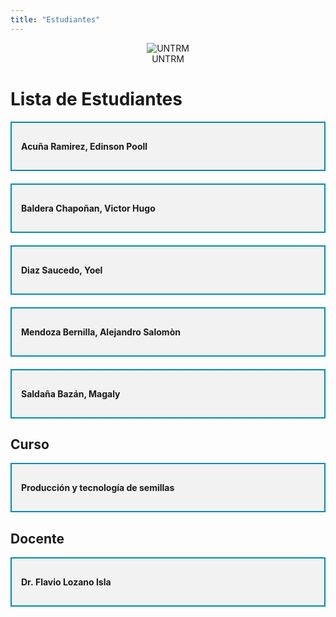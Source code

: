 ---
title: "Estudiantes"
---

::: {style="text-align: center;"}
![UNTRM](images/untrm.jpeg)
:::
# Lista de Estudiantes

::: {style="border: 2px solid #008CBA; padding: 15px; margin-bottom: 20px; background-color: #f2f2f2;"}
<strong>Acuña Ramirez, Edinson Pooll</strong>
:::

::: {style="border: 2px solid #008CBA; padding: 15px; margin-bottom: 20px; background-color: #f2f2f2;"}
<strong>Baldera Chapoñan, Victor Hugo</strong>
:::

::: {style="border: 2px solid #008CBA; padding: 15px; margin-bottom: 20px; background-color: #f2f2f2;"}
<strong>Diaz Saucedo, Yoel</strong>
:::

::: {style="border: 2px solid #008CBA; padding: 15px; margin-bottom: 20px; background-color: #f2f2f2;"}
<strong>Mendoza Bernilla, Alejandro Salomòn</strong>
:::

::: {style="border: 2px solid #008CBA; padding: 15px; margin-bottom: 20px; background-color: #f2f2f2;"}
<strong>Saldaña Bazán, Magaly</strong>
:::

## Curso

::: {style="border: 2px solid #008CBA; padding: 15px; margin-bottom: 20px; background-color: #f2f2f2;"}
<strong>Producción y tecnología de semillas</strong>
:::

## Docente

::: {style="border: 2px solid #008CBA; padding: 15px; margin-bottom: 20px; background-color: #f2f2f2;"}
<strong>Dr. Flavio Lozano Isla</strong>
:::


